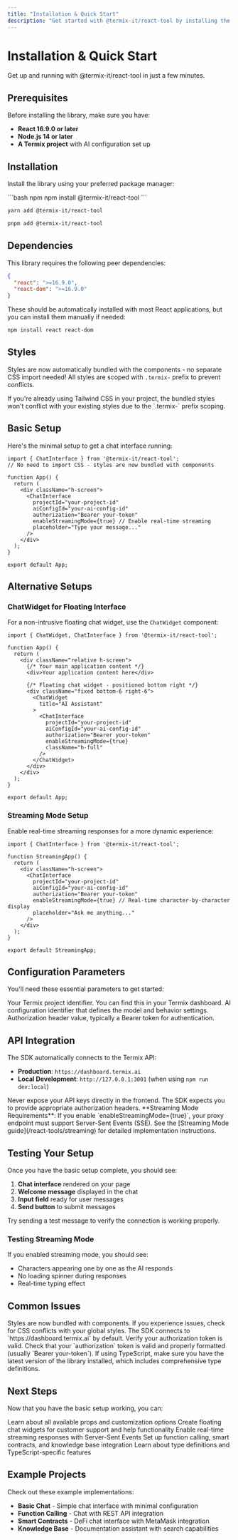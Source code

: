 ```yaml
---
title: "Installation & Quick Start"
description: "Get started with @termix-it/react-tool by installing the library and setting up your first AI chat interface"
---
```


# Installation & Quick Start

Get up and running with @termix-it/react-tool in just a few minutes.

## Prerequisites

Before installing the library, make sure you have:

- **React 16.9.0 or later**
- **Node.js 14 or later**
- **A Termix project** with AI configuration set up

## Installation

Install the library using your preferred package manager:

<CodeGroup>
```bash npm
npm install @termix-it/react-tool
```

```bash yarn
yarn add @termix-it/react-tool
```

```bash pnpm
pnpm add @termix-it/react-tool
```
</CodeGroup>

## Dependencies

This library requires the following peer dependencies:

```json
{
  "react": ">=16.9.0",
  "react-dom": ">=16.9.0"
}
```

These should be automatically installed with most React applications, but you can install them manually if needed:

```bash
npm install react react-dom
```

## Styles

Styles are now automatically bundled with the components - no separate CSS import needed! All styles are scoped with `.termix-` prefix to prevent conflicts.

<Tip>
If you're already using Tailwind CSS in your project, the bundled styles won't conflict with your existing styles due to the `.termix-` prefix scoping.
</Tip>

## Basic Setup

Here's the minimal setup to get a chat interface running:

```tsx App.tsx
import { ChatInterface } from '@termix-it/react-tool';
// No need to import CSS - styles are now bundled with components

function App() {
  return (
    <div className="h-screen">
      <ChatInterface
        projectId="your-project-id"
        aiConfigId="your-ai-config-id"
        authorization="Bearer your-token"
        enableStreamingMode={true} // Enable real-time streaming
        placeholder="Type your message..."
      />
    </div>
  );
}

export default App;
```

## Alternative Setups

### ChatWidget for Floating Interface

For a non-intrusive floating chat widget, use the `ChatWidget` component:

```tsx FloatingChat.tsx
import { ChatWidget, ChatInterface } from '@termix-it/react-tool';

function App() {
  return (
    <div className="relative h-screen">
      {/* Your main application content */}
      <div>Your application content here</div>
      
      {/* Floating chat widget - positioned bottom right */}
      <div className="fixed bottom-6 right-6">
        <ChatWidget
          title="AI Assistant"
        >
          <ChatInterface
            projectId="your-project-id"
            aiConfigId="your-ai-config-id"
            authorization="Bearer your-token"
            enableStreamingMode={true}
            className="h-full"
          />
        </ChatWidget>
      </div>
    </div>
  );
}

export default App;
```

### Streaming Mode Setup

Enable real-time streaming responses for a more dynamic experience:

```tsx StreamingChat.tsx
import { ChatInterface } from '@termix-it/react-tool';

function StreamingApp() {
  return (
    <div className="h-screen">
      <ChatInterface
        projectId="your-project-id"
        aiConfigId="your-ai-config-id"
        authorization="Bearer your-token"
        enableStreamingMode={true} // Real-time character-by-character display
        placeholder="Ask me anything..."
      />
    </div>
  );
}

export default StreamingApp;
```

## Configuration Parameters

You'll need these essential parameters to get started:

<ParamField path="projectId" type="string" required>
  Your Termix project identifier. You can find this in your Termix dashboard.
</ParamField>

<ParamField path="aiConfigId" type="string" required>
  AI configuration identifier that defines the model and behavior settings.
</ParamField>


<ParamField path="authorization" type="string" required>
  Authorization header value, typically a Bearer token for authentication.
</ParamField>

## API Integration

The SDK automatically connects to the Termix API:
- **Production**: `https://dashboard.termix.ai`  
- **Local Development**: `http://127.0.0.1:3001` (when using `npm run dev:local`)

<Warning>
Never expose your API keys directly in the frontend. The SDK expects you to provide appropriate authorization headers.
</Warning>

<Info>
**Streaming Mode Requirements**: If you enable `enableStreamingMode={true}`, your proxy endpoint must support Server-Sent Events (SSE). See the [Streaming Mode guide](/react-tools/streaming) for detailed implementation instructions.
</Info>

## Testing Your Setup

Once you have the basic setup complete, you should see:

1. **Chat interface** rendered on your page
2. **Welcome message** displayed in the chat
3. **Input field** ready for user messages
4. **Send button** to submit messages

Try sending a test message to verify the connection is working properly.

### Testing Streaming Mode

If you enabled streaming mode, you should see:
- Characters appearing one by one as the AI responds
- No loading spinner during responses
- Real-time typing effect

## Common Issues

<AccordionGroup>
  <Accordion title="Styles not loading correctly">
    Styles are now bundled with components. If you experience issues, check for CSS conflicts with your global styles.
  </Accordion>
  
  <Accordion title="API connection errors">
    The SDK connects to `https://dashboard.termix.ai` by default. Verify your authorization token is valid.
  </Accordion>
  
  <Accordion title="Authentication failures">
    Check that your `authorization` token is valid and properly formatted (usually `Bearer your-token`).
  </Accordion>
  
  <Accordion title="TypeScript errors">
    If using TypeScript, make sure you have the latest version of the library installed, which includes comprehensive type definitions.
  </Accordion>
</AccordionGroup>

## Next Steps

Now that you have the basic setup working, you can:

<CardGroup cols={2}>
  <Card title="Explore Configuration" icon="gear" href="/react-tools/configuration">
    Learn about all available props and customization options
  </Card>
  <Card title="ChatWidget Component" icon="comment" href="/react-tools/widget">
    Create floating chat widgets for customer support and help functionality
  </Card>
  <Card title="Streaming Mode" icon="bolt" href="/react-tools/streaming">
    Enable real-time streaming responses with Server-Sent Events
  </Card>
  <Card title="Advanced Features" icon="rocket" href="/react-tools/advanced-usage">
    Set up function calling, smart contracts, and knowledge base integration
  </Card>
  <Card title="TypeScript Guide" icon="code" href="/react-tools/typescript">
    Learn about type definitions and TypeScript-specific features
  </Card>
</CardGroup>

## Example Projects

Check out these example implementations:

- **Basic Chat** - Simple chat interface with minimal configuration
- **Function Calling** - Chat with REST API integration
- **Smart Contracts** - DeFi chat interface with MetaMask integration
- **Knowledge Base** - Documentation assistant with search capabilities
